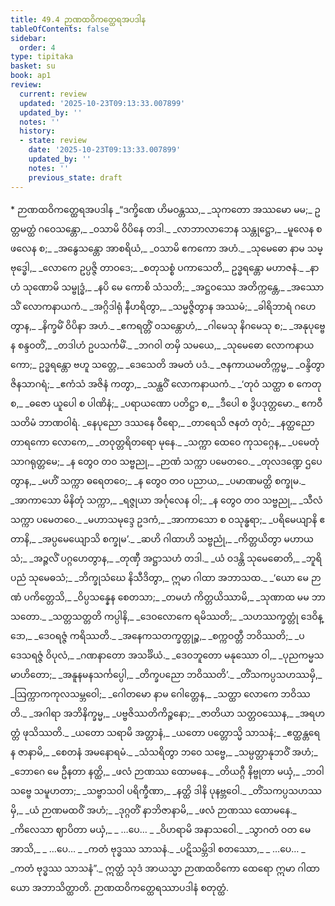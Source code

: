 ```yaml
---
title: 49.4 ဉာဏထဝိကတ္ထေရအပဒါန
tableOfContents: false
sidebar:
  order: 4
type: tipitaka
basket: su
book: ap1
review:
  current: review
  updated: '2025-10-23T09:13:33.007899'
  updated_by: ''
  notes: ''
  history:
  - state: review
    date: '2025-10-23T09:13:33.007899'
    updated_by: ''
    notes: ''
    previous_state: draft
---
```



<ReviewStatus review={frontmatter.review} showDetails={true} />

<HypothesisAnnotation frontmatter={frontmatter} />

<DynamicBreadcrumb />

<Paragraph type="center" book="ap1">
* ဉာဏထဝိကတ္ထေရအပဒါန
</Paragraph>

<Division number="46" book="ap1" e="ch" v="20" p="433">

<Paragraph number="6236" type="verses" book="ap1">
_“ဒက္ခိဏေ ဟိမဝန္တဿ,_  
_သုကတော အဿမော မမ;_  
ဥတ္တမတ္ထံ ဂဝေသန္တော,_  
_ဝသာမိ ဝိပိနေ တဒါ._  

</Paragraph>

</Division>
<Division number="47" book="ap1" e="ch" v="20" p="433">

<Paragraph number="6237" type="verses" book="ap1">
_လာဘာလာဘေန သန္တုဋ္ဌော,_  
_မူလေန စ ဖလေန စ;_  
_အနွေသန္တော အာစရိယံ,_  
_ဝသာမိ ဧကကော အဟံ._  

</Paragraph>

</Division>
<Division number="48" book="ap1" e="ch" v="20" p="433">

<Paragraph number="6238" type="verses" book="ap1">
_သုမေဓော နာမ သမ္ဗုဒ္ဓေါ,_  
_လောကေ ဥပ္ပဇ္ဇိ တာဝဒေ;_  
_စတုသစ္စံ ပကာသေတိ,_  
ဥဒ္ဓရန္တော မဟာဇနံ._  

</Paragraph>

</Division>
<Division number="49" book="ap1" e="ch" v="20" p="433">

<Paragraph number="6239" type="verses" book="ap1">
_နာဟံ သုဏောမိ သမ္ဗုဒ္ဓံ,_  
_နပိ မေ ကောစိ သံသတိ;_  
_အဋ္ဌဝဿေ အတိက္ကန္တေ,_  
_အဿောသိံ လောကနာယကံ._  

</Paragraph>

</Division>
<Division number="50" book="ap1" e="ch" v="20" p="433">

<Paragraph number="6240" type="verses" book="ap1">
_အဂ္ဂိဒါရုံ နီဟရိတွာ,_  
_သမ္မဇ္ဇိတွာန အဿမံ;_  
_ခါရိဘာရံ ဂဟေတွာန,_  
_နိက္ခမိံ ဝိပိနာ အဟံ._  

</Paragraph>

</Division>
<Division number="51" book="ap1" e="ch" v="20" p="433">

<Paragraph number="6241" type="verses" book="ap1">
_ဧကရတ္တိံ ဝသန္တောဟံ,_  
_ဂါမေသု နိဂမေသု စ;_  
_အနုပုဗ္ဗေန စန္ဒဝတိံ,_  
_တဒါဟံ ဥပသင်္ကမိံ._  

</Paragraph>

</Division>
<Division number="52" book="ap1" e="ch" v="20" p="433">

<Paragraph number="6242" type="verses" book="ap1">
_ဘဂဝါ တမှိ သမယေ,_  
_သုမေဓော လောကနာယကော;_  
ဥဒ္ဓရန္တော ဗဟူ သတ္တေ,_  
_ဒေသေတိ အမတံ ပဒံ._  

</Paragraph>

</Division>
<Division number="53" book="ap1" e="ch" v="20" p="433">

<Paragraph number="6243" type="verses" book="ap1">
_ဇနကာယမတိက္ကမ္မ,_  
_ဝန္ဒိတွာ ဇိနသာဂရံ;_  
_ဧကံသံ အဇိနံ ကတွာ,_  
_သန္ထဝိံ လောကနာယကံ._  

</Paragraph>

</Division>
<Division number="54" book="ap1" e="ch" v="20" p="433">

<Paragraph number="6244" type="verses" book="ap1">
_‘တုဝံ သတ္ထာ စ ကေတု စ,_  
_ဓဇော ယူပေါ စ ပါဏိနံ;_  
_ပရာယဏော ပတိဋ္ဌာ စ,_  
_ဒီပေါ စ ဒွိပဒုတ္တမော._  


</Paragraph>
</Division>

<Paragraph number="6245" type="center" book="ap1">
ဧကဝီသတိမံ ဘာဏဝါရံ.


</Paragraph>

<Division number="55" book="ap1" e="ch" v="20" p="433">

<Paragraph number="6246" type="verses" book="ap1">
_နေပုညော ဒဿနေ ဝီရော,_  
_တာရေသိ ဇနတံ တုဝံ;_  
_နတ္ထညော တာရကော လောကေ,_  
_တဝုတ္တရိတရော မုနေ._  

</Paragraph>

</Division>
<Division number="56" book="ap1" e="ch" v="20" p="433">

<Paragraph number="6247" type="verses" book="ap1">
_သက္ကာ ထေဝေ ကုသဂ္ဂေန,_  
_ပမေတုံ သာဂရုတ္တမေ;_  
_န တွေဝ တဝ သဗ္ဗညု,_  
_ဉာဏံ သက္ကာ ပမေတဝေ._  

</Paragraph>

</Division>
<Division number="57" book="ap1" e="ch" v="20" p="433">

<Paragraph number="6248" type="verses" book="ap1">
_တုလဒဏ္ဍေ ဌပေတွာန,_  
_မဟိံ သက္ကာ ဓရေတဝေ;_  
_န တွေဝ တဝ ပညာယ,_  
_ပမာဏမတ္ထိ စက္ခုမ._  

</Paragraph>

</Division>
<Division number="58" book="ap1" e="ch" v="20" p="433">

<Paragraph number="6249" type="verses" book="ap1">
_အာကာသော မိနိတုံ သက္ကာ,_  
_ရဇ္ဇုယာ အင်္ဂုလေန ဝါ;_  
_န တွေဝ တဝ သဗ္ဗညု,_  
_သီလံ သက္ကာ ပမေတဝေ._  

</Paragraph>

</Division>
<Division number="59" book="ap1" e="ch" v="20" p="434">

<Paragraph number="6250" type="verses" book="ap1">
_မဟာသမုဒ္ဒေ ဥဒကံ,_  
_အာကာသော စ ဝသုန္ဓရာ;_  
_ပရိမေယျာနိ ဧတာနိ,_  
_အပ္ပမေယျောသိ စက္ခုမ’._  

</Paragraph>

</Division>
<Division number="60" book="ap1" e="ch" v="20" p="434">

<Paragraph number="6251" type="verses" book="ap1">
_ဆဟိ ဂါထာဟိ သဗ္ဗညုံ,_  
_ကိတ္တယိတွာ မဟာယသံ;_  
_အဉ္ဇလိံ ပဂ္ဂဟေတွာန,_  
_တုဏှီ အဋ္ဌာသဟံ တဒါ._  

</Paragraph>

</Division>
<Division number="61" book="ap1" e="ch" v="20" p="434">

<Paragraph number="6252" type="verses" book="ap1">
_ယံ ဝဒန္တိ သုမေဓောတိ,_  
_ဘူရိပညံ သုမေဓသံ;_  
_ဘိက္ခုသံဃေ နိသီဒိတွာ,_  
ဣမာ ဂါထာ အဘာသထ._  

</Paragraph>

</Division>
<Division number="62" book="ap1" e="ch" v="20" p="434">

<Paragraph number="6253" type="verses" book="ap1">
_‘ယော မေ ဉာဏံ ပကိတ္တေသိ,_  
_ဝိပ္ပသန္နေန စေတသာ;_  
_တမဟံ ကိတ္တယိဿာမိ,_  
_သုဏာထ မမ ဘာသတော._  

</Paragraph>

</Division>
<Division number="63" book="ap1" e="ch" v="20" p="434">

<Paragraph number="6254" type="verses" book="ap1">
_သတ္တသတ္တတိ ကပ္ပါနိ,_  
_ဒေဝလောကေ ရမိဿတိ;_  
_သဟဿက္ခတ္တုံ ဒေဝိန္ဒော,_  
_ဒေဝရဇ္ဇံ ကရိဿတိ._  

</Paragraph>

</Division>
<Division number="64" book="ap1" e="ch" v="20" p="434">

<Paragraph number="6255" type="verses" book="ap1">
_အနေကသတက္ခတ္တုဉ္စ,_  
_စက္ကဝတ္တီ ဘဝိဿတိ;_  
_ပဒေသရဇ္ဇံ ဝိပုလံ,_  
_ဂဏနာတော အသင်္ခိယံ._  

</Paragraph>

</Division>
<Division number="65" book="ap1" e="ch" v="20" p="434">

<Paragraph number="6256" type="verses" book="ap1">
_ဒေဝဘူတော မနုဿော ဝါ,_  
_ပုညကမ္မသမာဟိတော;_  
_အနူနမနသင်္ကပ္ပေါ,_  
_တိက္ခပညော ဘဝိဿတိ’._  

</Paragraph>

</Division>
<Division number="66" book="ap1" e="ch" v="20" p="434">

<Paragraph number="6257" type="verses" book="ap1">
_တိံသကပ္ပသဟဿမှိ,_  
_ဩက္ကာကကုလသမ္ဘဝေါ;_  
_ဂေါတမော နာမ ဂေါတ္တေန,_  
_သတ္ထာ လောကေ ဘဝိဿတိ._  

</Paragraph>

</Division>
<Division number="67" book="ap1" e="ch" v="20" p="434">

<Paragraph number="6258" type="verses" book="ap1">
_အဂါရာ အဘိနိက္ခမ္မ,_  
_ပဗ္ဗဇိဿတိကိဉ္စနော;_  
_ဇာတိယာ သတ္တဝဿေန,_  
_အရဟတ္တံ ဖုသိဿတိ._  

</Paragraph>

</Division>
<Division number="68" book="ap1" e="ch" v="20" p="434">

<Paragraph number="6259" type="verses" book="ap1">
_ယတော သရာမိ အတ္တာနံ,_  
_ယတော ပတ္တောသ္မိ သာသနံ;_  
_ဧတ္ထန္တရေ န ဇာနာမိ,_  
_စေတနံ အမနောရမံ._  

</Paragraph>

</Division>
<Division number="69" book="ap1" e="ch" v="20" p="434">

<Paragraph number="6260" type="verses" book="ap1">
_သံသရိတွာ ဘဝေ သဗ္ဗေ,_  
_သမ္ပတ္တာနုဘဝိံ အဟံ;_  
_ဘောဂေ မေ ဦနတာ နတ္ထိ,_  
_ဖလံ ဉာဏဿ ထောမနေ._  

</Paragraph>

</Division>
<Division number="70" book="ap1" e="ch" v="20" p="434">

<Paragraph number="6261" type="verses" book="ap1">
_တိယဂ္ဂီ နိဗ္ဗုတာ မယှံ,_  
_ဘဝါ သဗ္ဗေ သမူဟတာ;_  
_သဗ္ဗာသဝါ ပရိက္ခီဏာ,_  
_နတ္ထိ ဒါနိ ပုနဗ္ဘဝေါ._  

</Paragraph>

</Division>
<Division number="71" book="ap1" e="ch" v="20" p="434">

<Paragraph number="6262" type="verses" book="ap1">
_တိံသကပ္ပသဟဿမှိ,_  
_ယံ ဉာဏမထဝိံ အဟံ;_  
_ဒုဂ္ဂတိံ နာဘိဇာနာမိ,_  
_ဖလံ ဉာဏဿ ထောမနေ._  

</Paragraph>

</Division>
<Division number="72" book="ap1" e="ch" v="20" p="435">

<Paragraph number="6263" type="verses" book="ap1">
_ကိလေသာ ဈာပိတာ မယှံ,_  
_ …ပေ… _  
_ဝိဟရာမိ အနာသဝေါ._  

</Paragraph>

</Division>
<Division number="73" book="ap1" e="ch" v="20" p="435">

<Paragraph number="6264" type="verses" book="ap1">
_သွာဂတံ ဝတ မေ အာသိ,_  
_ …ပေ… _  
_ကတံ ဗုဒ္ဓဿ သာသနံ._  

</Paragraph>

</Division>
<Division number="74" book="ap1" e="ch" v="20" p="435">

<Paragraph number="6265" type="verses" book="ap1">
_ပဋိသမ္ဘိဒါ စတဿော,_  
_ …ပေ… _  
_ကတံ ဗုဒ္ဓဿ သာသနံ”._  

</Paragraph>

<Paragraph number="6266" book="ap1">
ဣတ္ထံ သုဒံ အာယသ္မာ ဉာဏထဝိကော ထေရော ဣမာ ဂါထာယော အဘာသိတ္ထာတိ.

</Paragraph>
</Division>

<Paragraph number="6267" type="center" book="ap1">
ဉာဏထဝိကတ္ထေရဿာပဒါနံ စတုတ္ထံ.
</Paragraph>